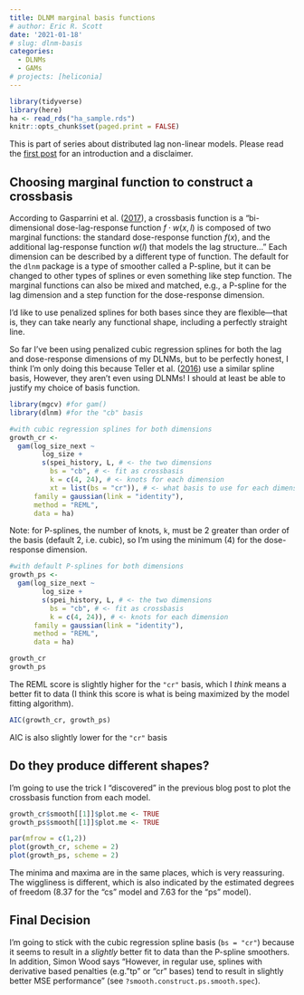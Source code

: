 ```yaml
---
title: DLNM marginal basis functions
# author: Eric R. Scott
date: '2021-01-18'
# slug: dlnm-basis
categories:
  - DLNMs
  - GAMs
# projects: [heliconia]
---
```


```r
library(tidyverse)
library(here)
ha <- read_rds("ha_sample.rds")
knitr::opts_chunk$set(paged.print = FALSE)
```

::: callout-note
This is part of series about distributed lag non-linear models.
Please read the [first post](/post/dlnm) for an introduction and a disclaimer.
:::

## Choosing marginal function to construct a crossbasis

According to Gasparrini et al. ([2017](http://doi.wiley.com/10.1111/biom.12645)), a crossbasis function is a "bi-dimensional dose-lag-response function $f \cdot w(x,l)$ is composed of two marginal functions: the standard dose-response function $f(x)$, and the additional lag-response function $w(l)$ that models the lag structure..." Each dimension can be described by a different type of function.
The default for the `dlnm` package is a type of smoother called a P-spline, but it can be changed to other types of splines or even something like step function.
The marginal functions can also be mixed and matched, e.g., a P-spline for the lag dimension and a step function for the dose-response dimension.

I'd like to use penalized splines for both bases since they are flexible---that is, they can take nearly any functional shape, including a perfectly straight line.

So far I've been using penalized cubic regression splines for both the lag and dose-response dimensions of my DLNMs, but to be perfectly honest, I think I'm only doing this because Teller et al. ([2016](https://onlinelibrary.wiley.com/doi/abs/10.1111/2041-210X.12486)) use a similar spline basis, However, they aren't even using DLNMs!
I should at least be able to justify my choice of basis function.

```r
library(mgcv) #for gam()
library(dlnm) #for the "cb" basis

#with cubic regression splines for both dimensions
growth_cr <-
  gam(log_size_next ~ 
        log_size +
        s(spei_history, L, # <- the two dimensions
          bs = "cb", # <- fit as crossbasis
          k = c(4, 24), # <- knots for each dimension
          xt = list(bs = "cr")), # <- what basis to use for each dimension
      family = gaussian(link = "identity"),
      method = "REML",
      data = ha)
```

Note: for P-splines, the number of knots, `k`, must be 2 greater than order of the basis (default 2, i.e. cubic), so I'm using the minimum (4) for the dose-response dimension.

```r
#with default P-splines for both dimensions
growth_ps <-
  gam(log_size_next ~ 
        log_size +
        s(spei_history, L, # <- the two dimensions
          bs = "cb", # <- fit as crossbasis
          k = c(4, 24)), # <- knots for each dimension
      family = gaussian(link = "identity"),
      method = "REML",
      data = ha)
```

```r
growth_cr
growth_ps
```

The REML score is slightly higher for the `"cr"` basis, which I *think* means a better fit to data (I think this score is what is being maximized by the model fitting algorithm).

```r
AIC(growth_cr, growth_ps)
```

AIC is also slightly lower for the `"cr"` basis

## Do they produce different shapes?

I'm going to use the trick I "discovered" in the previous blog post to plot the crossbasis function from each model.

```r
growth_cr$smooth[[1]]$plot.me <- TRUE
growth_ps$smooth[[1]]$plot.me <- TRUE
```

```r
par(mfrow = c(1,2))
plot(growth_cr, scheme = 2)
plot(growth_ps, scheme = 2)
```

The minima and maxima are in the same places, which is very reassuring.
The wiggliness is different, which is also indicated by the estimated degrees of freedom (8.37 for the "cs" model and 7.63 for the "ps" model).

## Final Decision

I'm going to stick with the cubic regression spline basis (`bs = "cr"`) because it seems to result in a *slightly* better fit to data than the P-spline smoothers.
In addition, Simon Wood says "However, in regular use, splines with derivative based penalties (e.g."tp" or "cr" bases) tend to result in slightly better MSE performance" (see `?smooth.construct.ps.smooth.spec`).
